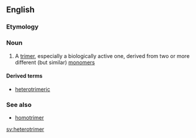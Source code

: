 ==English==

===Etymology===
{{prefix|hetero|trimer|lang=en}}

===Noun===
{{en-noun}}

# {{context|chemistry|biochemistry|lang=en}} A [[trimer]], especially a biologically active one, derived from two or more different (but similar) [[monomer]]s

====Derived terms====
* [[heterotrimeric]]

===See also===
* [[homotrimer]]

[[sv:heterotrimer]]